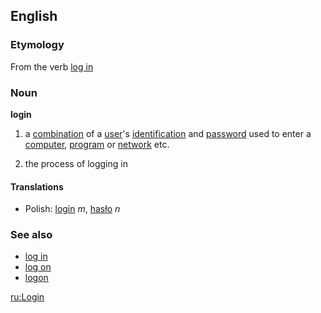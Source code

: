 ==English==
===Etymology===
From the verb [[log in]]
===Noun===
'''login'''
#{{computing}} a [[combination]] of a [[user]]'s [[identification]] and [[password]] used to enter a [[computer]], [[program]] or [[network]] etc.
#{{computing}} the process of logging in

====Translations====
*Polish: [[login]] ''m'', [[hasło]] ''n''

===See also===
*[[log in]]
*[[log on]]
*[[logon]]

[[ru:Login]]